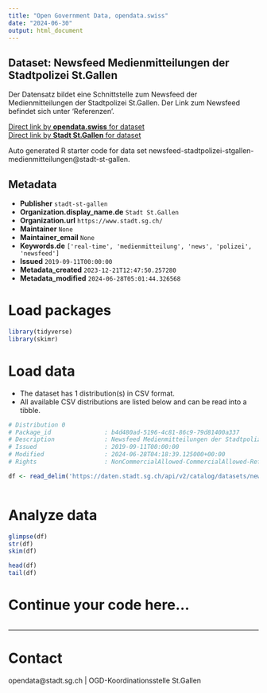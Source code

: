 ```yaml
---
title: "Open Government Data, opendata.swiss"
date: "2024-06-30"
output: html_document
---
```


## Dataset: Newsfeed Medienmitteilungen der Stadtpolizei St.Gallen

Der Datensatz bildet eine Schnittstelle zum Newsfeed der Medienmitteilungen der Stadtpolizei St.Gallen. Der Link zum Newsfeed befindet sich unter 'Referenzen'.

[Direct link by **opendata.swiss** for dataset](https://opendata.swiss/de/dataset/newsfeed-medienmitteilungen-der-stadtpolizei-st-gallen)<br>
[Direct link by **Stadt St.Gallen** for dataset](https://daten.stadt.sg.ch/explore/dataset/newsfeed-stadtpolizei-stgallen-medienmitteilungen/)

Auto generated R starter code for data set newsfeed-stadtpolizei-stgallen-medienmitteilungen@stadt-st-gallen.

## Metadata

- **Publisher** `stadt-st-gallen`
- **Organization.display_name.de** `Stadt St.Gallen`
- **Organization.url** `https://www.stadt.sg.ch/`
- **Maintainer** `None`
- **Maintainer_email** `None`
- **Keywords.de** `['real-time', 'medienmitteilung', 'news', 'polizei', 'newsfeed']`
- **Issued** `2019-09-11T00:00:00`
- **Metadata_created** `2023-12-21T12:47:50.257280`
- **Metadata_modified** `2024-06-28T05:01:44.326568`


# Load packages

```r

library(tidyverse)
library(skimr)

```

# Load data

-   The dataset has 1 distribution(s) in CSV format.
-   All available CSV distributions are listed below and can be read into a tibble.

```r

# Distribution 0
# Package_id               : b4d480ad-5196-4c81-86c9-79d81400a337
# Description              : Newsfeed Medienmitteilungen der Stadtpolizei St.Gallen (csv)
# Issued                   : 2019-09-11T00:00:00
# Modified                 : 2024-06-28T04:18:39.125000+00:00
# Rights                   : NonCommercialAllowed-CommercialAllowed-ReferenceRequired

df <- read_delim('https://daten.stadt.sg.ch/api/v2/catalog/datasets/newsfeed-stadtpolizei-stgallen-medienmitteilungen/exports/csv')



```

# Analyze data

```r

glimpse(df)
str(df)
skim(df)

head(df)
tail(df)

```

# Continue your code here...

```r

```

------------------------------------------------------------------------

# Contact

opendata@stadt.sg.ch | OGD-Koordinationsstelle St.Gallen
